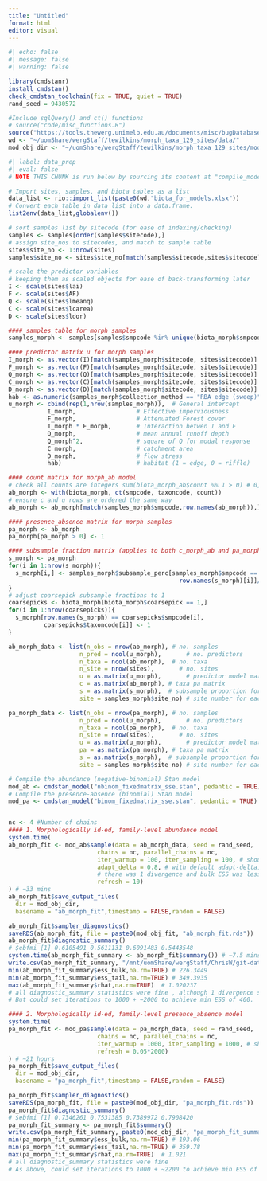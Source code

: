 ```yaml
---
title: "Untitled"
format: html
editor: visual
---
```


```r
#| echo: false
#| message: false
#| warning: false

library(cmdstanr)
install_cmdstan()
check_cmdstan_toolchain(fix = TRUE, quiet = TRUE)
rand_seed = 9430572

#Include sqlQuery() and ct() functions
# source("code/misc_functions.R")
source("https://tools.thewerg.unimelb.edu.au/documents/misc/bugDatabaseFunctions.R")
wd <- "~/uomShare/wergStaff/tewilkins/morph_taxa_129_sites/data/"
mod_obj_dir <- "~/uomShare/wergStaff/tewilkins/morph_taxa_129_sites/model_objects/"

```

```r
#| label: data_prep
#| eval: false
# NOTE THIS CHUNK is run below by sourcing its content at "compile_model_data.R"

# Import sites, samples, and biota tables as a list
data_list <- rio::import_list(paste0(wd,"biota_for_models.xlsx"))
# Convert each table in data_list into a data.frame.
list2env(data_list,globalenv())

# sort samples list by sitecode (for ease of indexing/checking)
samples <- samples[order(samples$sitecode),]
# assign site_nos to sitecodes, and match to sample table
sites$site_no <- 1:nrow(sites)
samples$site_no <- sites$site_no[match(samples$sitecode,sites$sitecode)]

# scale the predictor variables
# keeping them as scaled objects for ease of back-transforming later
I <- scale(sites$lai)
F <- scale(sites$AF)
Q <- scale(sites$lmeanq)
C <- scale(sites$lcarea)
D <- scale(sites$ldor)

#### samples table for morph samples 
samples_morph <- samples[samples$smpcode %in% unique(biota_morph$smpcode),]

#### predictor matrix u for morph samples
I_morph <- as.vector(I)[match(samples_morph$sitecode, sites$sitecode)]
F_morph <- as.vector(F)[match(samples_morph$sitecode, sites$sitecode)]
Q_morph <- as.vector(Q)[match(samples_morph$sitecode, sites$sitecode)]
C_morph <- as.vector(C)[match(samples_morph$sitecode, sites$sitecode)]
D_morph <- as.vector(D)[match(samples_morph$sitecode, sites$sitecode)]
hab <- as.numeric(samples_morph$collection_method == "RBA edge (sweep)") 
u_morph <- cbind(rep(1,nrow(samples_morph)),  # General intercept
           I_morph,                 # Effective imperviousness
           F_morph,                 # Attenuated Forest cover
           I_morph * F_morph,       # Interaction betwen I and F
           Q_morph,                 # mean annual runoff depth
           Q_morph^2,               # square of Q for modal response
           C_morph,                 # catchment area
           D_morph,                 # flow stress
           hab)                     # habitat (1 = edge, 0 = riffle)

#### count matrix for morph_ab model
# check all counts are integers sum(biota_morph_ab$count %% 1 > 0) # 0, all good
ab_morph <- with(biota_morph, ct(smpcode, taxoncode, count))
# ensure c and u rows are ordered the same way
ab_morph <- ab_morph[match(samples_morph$smpcode,row.names(ab_morph)),]

#### presence_absence matrix for morph samples 
pa_morph <- ab_morph
pa_morph[pa_morph > 0] <- 1

#### subsample fraction matrix (applies to both c_morph_ab and pa_morph)
s_morph <- pa_morph
for(i in 1:nrow(s_morph)){
  s_morph[i,] <- samples_morph$subsample_perc[samples_morph$smpcode == 
                                                row.names(s_morph)[i]]/100
}
# adjust coarsepick subsample fractions to 1
coarsepicks <- biota_morph[biota_morph$coarsepick == 1,]
for(i in 1:nrow(coarsepicks)){
  s_morph[row.names(s_morph) == coarsepicks$smpcode[i],
          coarsepicks$taxoncode[i]] <- 1
}

ab_morph_data <- list(n_obs = nrow(ab_morph), # no. samples
                    n_pred = ncol(u_morph),       # no. predictors
                    n_taxa = ncol(ab_morph),  # no. taxa
                    n_site = nrow(sites),       # no. sites
                    u = as.matrix(u_morph),       # predictor model matrix
                    c = as.matrix(ab_morph), # taxa pa matrix
                    s = as.matrix(s_morph),  # subsample proportion for each obs
                    site = samples_morph$site_no) # site number for each obs

pa_morph_data <- list(n_obs = nrow(pa_morph), # no. samples
                    n_pred = ncol(u_morph),       # no. predictors
                    n_taxa = ncol(pa_morph),  # no. taxa
                    n_site = nrow(sites),       # no. sites
                    u = as.matrix(u_morph),       # predictor model matrix
                    pa = as.matrix(pa_morph), # taxa pa matrix
                    s = as.matrix(s_morph),  # subsample proportion for each obs
                    site = samples_morph$site_no) # site number for each obs


```

```r

# Compile the abundance (negative-binomial) Stan model
mod_ab <- cmdstan_model("nbinom_fixedmatrix_sse.stan", pedantic = TRUE)
# Compile the presence-absence (binomial) Stan model
mod_pa <- cmdstan_model("binom_fixedmatrix_sse.stan", pedantic = TRUE)


nc <- 4 #Number of chains
#### 1. Morphologically id-ed, family-level abundance model
system.time(
ab_morph_fit <- mod_ab$sample(data = ab_morph_data, seed = rand_seed,
                         chains = nc, parallel_chains = nc,
                         iter_warmup = 100, iter_sampling = 100, # should be set 1000 and 3000 respectively
                         adapt_delta = 0.8, # with default adapt-delta, 
                         # there was 1 divergence and bulk ESS was less than 400
                         refresh = 10)
) # ~33 mins
ab_morph_fit$save_output_files(
  dir = mod_obj_dir,
  basename = "ab_morph_fit",timestamp = FALSE,random = FALSE)

ab_morph_fit$sampler_diagnostics()
saveRDS(ab_morph_fit, file = paste0(mod_obj_fit, "ab_morph_fit.rds"))
ab_morph_fit$diagnostic_summary()
# $ebfmi [1] 0.6105491 0.5611131 0.6091483 0.5443548
system.time(ab_morph_fit_summary <- ab_morph_fit$summary()) # ~7.5 mins
write.csv(ab_morph_fit_summary, "/mnt/uomShare/wergStaff/ChrisW/git-data/species_response_46_sites/model_objects/c_morph_ab_fit_summary.csv", row.names = FALSE)
min(ab_morph_fit_summary$ess_bulk,na.rm=TRUE) # 226.3449
min(ab_morph_fit_summary$ess_tail,na.rm=TRUE) # 349.3935
max(ab_morph_fit_summary$rhat,na.rm=TRUE)  # 1.020237
# all diagnostic_summary statistics were fine , although 1 divergence suggest perhaps a slightly higher adapt-delta?
# But could set iterations to 1000 + ~2000 to achieve min ESS of 400.

#### 2. Morphologically id-ed, family-level presence_absence model
system.time(
pa_morph_fit <- mod_pa$sample(data = pa_morph_data, seed = rand_seed,
                         chains = nc, parallel_chains = nc,
                         iter_warmup = 1000, iter_sampling = 1000, # should be 1000 and 3000 respectively
                         refresh = 0.05*2000)
) # ~21 hours
pa_morph_fit$save_output_files(
  dir = mod_obj_dir,
  basename = "pa_morph_fit",timestamp = FALSE,random = FALSE)

pa_morph_fit$sampler_diagnostics()
saveRDS(pa_morph_fit, file = paste0(mod_obj_dir, "pa_morph_fit.rds"))
pa_morph_fit$diagnostic_summary()
# $ebfmi [1] 0.7346261 0.7531385 0.7389972 0.7908420
pa_morph_fit_summary <- pa_morph_fit$summary()
write.csv(pa_morph_fit_summary, paste0(mod_obj_dir, "pa_morph_fit_summary.csv"), row.names = FALSE)
min(pa_morph_fit_summary$ess_bulk,na.rm=TRUE) # 193.06
min(pa_morph_fit_summary$ess_tail,na.rm=TRUE) # 359.78
max(pa_morph_fit_summary$rhat,na.rm=TRUE)  # 1.021
# all diagnostic_summary statistics were fine
# As above, could set iterations to 1000 + ~2200 to achieve min ESS of 400.


```
